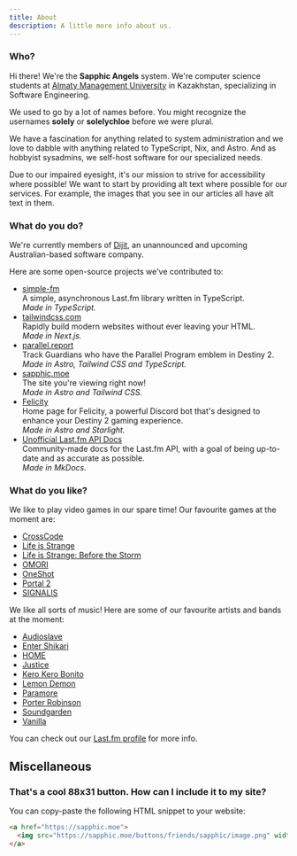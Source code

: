 ```yaml
---
title: About
description: A little more info about us.
---
```


### Who?

Hi there! We're the **Sapphic Angels** system. We're computer science students at [Almaty Management University][almau] in Kazakhstan, specializing in Software Engineering.  

We used to go by a lot of names before. You might recognize the usernames **solely** or **solelychloe** before we were plural.

We have a fascination for anything related to system administration and we love to dabble with anything related to TypeScript, Nix, and Astro. 
And as hobbyist sysadmins, we self-host software for our specialized needs.

Due to our impaired eyesight, it's our mission to strive for accessibility where possible! We want to start by providing alt text where possible for our services. For example, the images that you see in our articles all have alt text in them.

[almau]: https://almau.edu.kz 'Almaty Management University'

### What do you do?

We're currently members of [Dijit][dijit], an unannounced and upcoming Australian-based software company.

Here are some open-source projects we've contributed to:

- [simple-fm][simple-fm]  
  A simple, asynchronous Last.fm library written in TypeScript.  
  _Made in TypeScript._
- [tailwindcss.com][tailwind-site]  
  Rapidly build modern websites without ever leaving your HTML.  
  _Made in Next.js._
- [parallel.report][parallel]  
  Track Guardians who have the Parallel Program emblem in Destiny 2.  
  _Made in Astro, Tailwind CSS and TypeScript._
- [sapphic.moe][sapphic]  
  The site you're viewing right now!  
  _Made in Astro and Tailwind CSS._
- [Felicity][felicity]  
  Home page for Felicity, a powerful Discord bot that's designed to enhance your Destiny 2 gaming
  experience.  
  _Made in Astro and Starlight._
- [Unofficial Last.fm API Docs][lfm-docs]  
  Community-made docs for the Last.fm API, with a goal of being up-to-date and as accurate as possible.  
  _Made in MkDocs._

[dijit]: https://github.com/dijitco 'Dijit'
[tailwind-site]: https://tailwindcss.com 'Website for TailwindCSS'
[simple-fm]: https://simple.sapphic.moe 'Website for simple-fm'
[parallel]: https://parallel.report 'Parallel Program Report'
[sapphic]: https://sapphic.moe "Sapphic Angels' website"
[felicity]: https://felicity.pages.dev 'Felicity'
[lfm-docs]: https://lastfm-docs.github.io/api-docs 'Unofficial Last.fm API docs'


### What do you like?

We like to play video games in our spare time! Our favourite games at the moment are:

- [CrossCode][crosscode]
- [Life is Strange][lis]
- [Life is Strange: Before the Storm][lisbts]
- [OMORI][omori]
- [OneShot][oneshot]
- [Portal 2][p2]
- [SIGNALIS][signalis]

[crosscode]: https://store.steampowered.com/app/368340 'CrossCode'
[lis]: https://store.steampowered.com/app/319630 'Life is Strange'
[lisbts]: https://store.steampowered.com/app/554620 'Life is Strange: Before the Storm'
[omori]: https://store.steampowered.com/app/1150690 'OMORI'
[oneshot]: https://store.steampowered.com/app/420530 'OneShot'
[p2]: https://store.steampowered.com/app/620 'Portal 2'
[signalis]: https://store.steampowered.com/app/1262350/ 'SIGNALIS'

We like all sorts of music! Here are some of our favourite artists and bands at the moment:

- [Audioslave][audioslave]
- [Enter Shikari][entershikari]
- [HOME][home]
- [Justice][justice]
- [Kero Kero Bonito][kkb]
- [Lemon Demon][lemondemon]
- [Paramore][paramore]
- [Porter Robinson][porter]
- [Soundgarden][soundgarden]
- [Vanilla][vanilla]

[audioslave]: https://www.youtube.com/@audioslaveofficial 'Audioslave'
[entershikari]: https://www.youtube.com/@entershikari 'Enter Shikari'
[home]: https://soundcloud.com/home-2001 'HOME'
[justice]: https://www.youtube.com/@Justice 'Justice'
[kkb]: https://www.youtube.com/@KeroKeroBonito 'Kero Kero Bonito'
[lemondemon]: https://www.youtube.com/@neilcic 'Lemon Demon'
[paramore]: https://www.youtube.com/@Paramore 'Paramore'
[porter]: https://www.youtube.com/@PorterRobinson 'Porter Robinson'
[soundgarden]: https://www.youtube.com/@Soundgarden 'Soundgarden'
[vanilla]: https://vanillabeats.bandcamp.com/music 'Vanilla'

You can check out our [Last.fm profile][lastfm] for more info.

[lastfm]: https://last.fm/user/solelychloe 'Our Last.fm profile page. (solelychloe)'

## Miscellaneous

### That's a cool 88x31 button. How can I include it to my site?

You can copy-paste the following HTML snippet to your website:

```html title="HTML snippet"
<a href="https://sapphic.moe">
  <img src="https://sapphic.moe/buttons/friends/sapphic/image.png" width="88" height="31" />
</a>
```